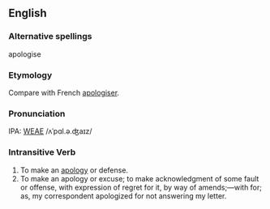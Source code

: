 ==English==
===Alternative spellings===
apologise

===Etymology===
Compare with French [[apologiser]].

===Pronunciation===
IPA: [[WEAE]] /ʌˈpɑl.ə.ʤaɪz/

===Intransitive Verb===
# To make an [[apology]] or defense.
# To make an apology or excuse; to make acknowledgment of some fault or offense, with expression of regret for it, by way of amends;&mdash;with for; as, my correspondent apologized for not answering my letter.
<!-- material copied from Webster's Revised Unabridged Dictionary (1913) -->